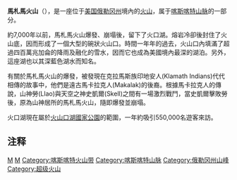 {{Link style|time=2015-12-12T07:12:47+00:00}}
{{Infobox mountain
| Name = 馬札馬火山<br />Mount Mazama
| Photo = Crater Lake 2.jpg
| Caption = 馬札馬火山塌陷成一个火山口，这是充满了水而形成[[火山口湖_(美國)|火山口湖]]。
| Elevation  = {{convert|8159|ft|m|0}}
| elevation_ft  = 8159
| elevation_ref = <ref name="gvp">{{cite gvp |vnum=1202-16- |title=Crater Lake |accessdate=2008-12-20}}</ref>
| prominence_ft = 
| prominence_ref= 
| range = [[喀斯喀特山脉|喀斯喀特山脉]]<ref name="gvp"/>
| parent_peak = 
| listing = [[List_of_mountains_of_Oregon|List of mountains of Oregon]]
| map = USA Oregon | region = US-OR
| map_relief = 1
| location = [[美国|美国]], [[俄勒冈州|俄勒冈州]], [[克拉馬斯縣|克拉馬斯縣]], 
| lat_d  =  42.9165186 | lat_NS  = N
| long_d = 122.0844711 | long_EW = W
| coordinates_ref = <ref name="gnis">{{cite gnis |id=1163671 |name=Mount Mazama |accessdate=2006-12-20}}</ref>
| topo = [[United_States_Geological_Survey|USGS]] [[火山口湖_(美國)|火山口湖]]东方
| type = [[破火山口|破火山口]]<ref name="gvp"/>
| age = 
| volcanic_arc = [[:en:Cascade_Volcanoes|喀斯喀特火山弧]]
| last_eruption = 2850 BCE <ref name="gvp"/>
| first_ascent = 
| easiest_route = 开车驾驶
}}
'''馬札馬火山'''（{{lang-en|Mount Mazama}}），是一座位于[[美国|美国]][[俄勒冈州|俄勒冈州]]境內的[[火山|火山]]，属于[[喀斯喀特山脉|喀斯喀特山脉]]的一部分。

約7,000年以前，馬札馬火山爆發、崩塌後，留下了火口湖。熔岩冷卻後封住了火山底，因而形成了一個大型的碗狀火山口。時間一年年的過去，火山口內填滿了超過四百萬兆加侖的降雨及融化的雪水，因而它也成為美國境內最深的湖泊。另外，這座湖也以其深藍色湖水而知名。

有關於馬札馬火山的爆發，被發現在克拉馬斯族印地安人(Klamath Indians)代代相傳的故事中，他們是遠古馬卡拉克人(Makalak)的後裔。根據馬卡拉克人的傳說，山神勞(Llao)與天空之神史凱爾(Skell)之間有一場激烈戰鬥，當史凱爾擊敗勞後，原為山神居所的馬札馬火山，隨即爆發並崩塌。

火口湖現在屬於[[火山口湖國家公園|火山口湖國家公園]]的範圍，一年約吸引550,000名遊客來訪。

== 注释 ==

{{Reflist|2}}

[[Category:俄勒冈州火山|M]]
[[Category:前6千纪|M]]
[[Category:喀斯喀特火山带|Category:喀斯喀特火山带]]
[[Category:喀斯喀特山脉|Category:喀斯喀特山脉]]
[[Category:俄勒冈州山峰|Category:俄勒冈州山峰]]
[[Category:超级火山|Category:超级火山]]